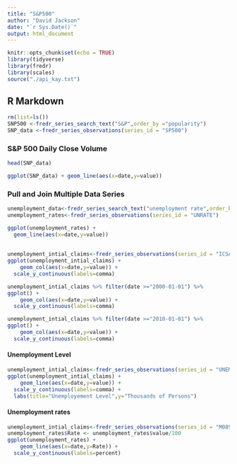 ```yaml
---
title: "S&P500"
author: "David Jackson"
date: "`r Sys.Date()`"
output: html_document
---
```


```r
knitr::opts_chunk$set(echo = TRUE)
library(tidyverse)
library(fredr)
library(scales)
source("./api_kay.txt")
```

## R Markdown

```r
rm(list=ls())
SNP500 <-fredr_series_search_text("S&P",order_by ="popularity")
SNP_data <-fredr_series_observations(series_id = "SP500") 

```

### S&P 500 Daily Close Volume

```r
head(SNP_data) 
```
```r
ggplot(SNP_data) + geom_line(aes(x=date,y=value))
```

### Pull and Join Multiple Data Series

```r
unemployment_data<-fredr_series_search_text("unemployment rate",order_by ="popularity")
unemployment_rates<-fredr_series_observations(series_id = "UNRATE") 
```
```r
ggplot(unemployment_rates) +
  geom_line(aes(x=date,y=value))
```

##

```r
unemployment_intial_claims<-fredr_series_observations(series_id = "ICSA") 
ggplot(unemployment_intial_claims) +
    geom_col(aes(x=date,y=value)) +
  scale_y_continuous(labels=comma)
```

```r
unemployment_intial_claims %>% filter(date >="2000-01-01") %>%
ggplot() +
    geom_col(aes(x=date,y=value)) +
  scale_y_continuous(labels=comma)
```

```r
unemployment_intial_claims %>% filter(date >="2010-01-01") %>%
ggplot() +
    geom_col(aes(x=date,y=value)) +
  scale_y_continuous(labels=comma)
```

#### Unemployment Level

```r
unemployment_intial_claims<-fredr_series_observations(series_id = "UNEMPLOY") 
ggplot(unemployment_intial_claims) +
    geom_line(aes(x=date,y=value)) +
  scale_y_continuous(labels=comma) +
  labs(title="Unemployement Level",y="Thousands of Persons")
```

#### Unemployment rates

```r
unemployment_intial_claims<-fredr_series_observations(series_id = "M0892AUSM156SNBR") 
unemployment_rates$Rate <- unemployment_rates$value/100
ggplot(unemployment_rates) +
    geom_line(aes(x=date,y=Rate)) +
  scale_y_continuous(labels=percent) 
```